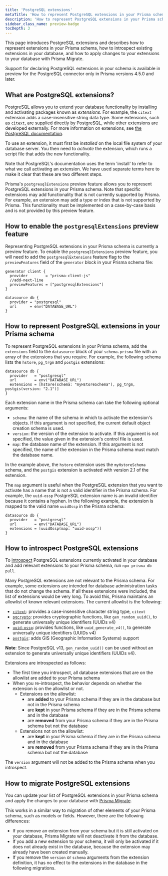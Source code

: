 ```yaml
---
title: 'PostgreSQL extensions'
metaTitle: 'How to represent PostgreSQL extensions in your Prisma schema'
description: 'How to represent PostgreSQL extensions in your Prisma scheme, introspect extensions in your database, and apply changes to extensions with Prisma Migrate'
sidebar_class_name: preview-badge
tocDepth: 3
---
```

<head>
    <title>{frontMatter.metaTitle}</title>
</head>

<TopBlock>

This page introduces PostgreSQL extensions and describes how to represent extensions in your Prisma schema, how to introspect existing extensions in your database, and how to apply changes to your extensions to your database with Prisma Migrate.

<Admonition type="warning">

Support for declaring PostgreSQL extensions in your schema is available in preview for the PostgreSQL connector only in Prisma versions 4.5.0 and later.

</Admonition>

</TopBlock>

## What are PostgreSQL extensions?

PostgreSQL allows you to extend your database functionality by installing and activating packages known as _extensions_. For example, the `citext` extension adds a case-insensitive string data type. Some extensions, such as `citext`, are supplied directly by PostgreSQL, while other extensions are developed externally. For more information on extensions, see [the PostgreSQL documentation](https://www.postgresql.org/docs/current/sql-createextension.html).

To use an extension, it must first be _installed_ on the local file system of your database server. You then need to _activate_ the extension, which runs a script file that adds the new functionality.

<Admonition type="info">

Note that PostgreSQL's documentation uses the term 'install' to refer to what we call activating an extension. We have used separate terms here to make it clear that these are two different steps.

</Admonition>

Prisma's `postgresqlExtensions` preview feature allows you to represent PostgreSQL extensions in your Prisma schema. Note that specific extensions may add functionality that is not currently supported by Prisma. For example, an extension may add a type or index that is not supported by Prisma. This functionality must be implemented on a case-by-case basis and is not provided by this preview feature.

## How to enable the `postgresqlExtensions` preview feature

Representing PostgreSQL extensions in your Prisma schema is currently a preview feature. To enable the `postgresqlExtensions` preview feature, you will need to add the `postgresqlExtensions` feature flag to the `previewFeatures` field of the `generator` block in your Prisma schema file:

```prisma file=schema.prisma highlight=3;add showLineNumbers
generator client {
  provider        = "prisma-client-js"
  //add-next-line
  previewFeatures = ["postgresqlExtensions"]
}

datasource db {
  provider = "postgresql"
  url      = env("DATABASE_URL")
}
```

## How to represent PostgreSQL extensions in your Prisma schema

To represent PostgreSQL extensions in your Prisma schema, add the `extensions` field to the `datasource` block of your `schema.prisma` file with an array of the extensions that you require. For example, the following schema lists the `hstore`, `pg_trgm` and `postgis` extensions:

```prisma file=schema.prisma showLineNumbers
datasource db {
  provider   = "postgresql"
  url        = env("DATABASE_URL")
  extensions = [hstore(schema: "myHstoreSchema"), pg_trgm, postgis(version: "2.1")]
}
```

Each extension name in the Prisma schema can take the following optional arguments:

- `schema`: the name of the schema in which to activate the extension's objects. If this argument is not specified, the current default object creation schema is used.
- `version`: the version of the extension to activate. If this argument is not specified, the value given in the extension's control file is used.
- `map`: the database name of the extension. If this argument is not specified, the name of the extension in the Prisma schema must match the database name.

In the example above, the `hstore` extension uses the `myHstoreSchema` schema, and the `postgis` extension is activated with version 2.1 of the extension.

The `map` argument is useful when the PostgreSQL extension that you want to activate has a name that is not a valid identifier in the Prisma schema. For example, the `uuid-ossp` PostgreSQL extension name is an invalid identifier because it contains a hyphen. In the following example, the extension is mapped to the valid name `uuidOssp` in the Prisma schema:

```prisma file=schema.prisma showLineNumbers
datasource db {
  provider   = "postgresql"
  url        = env("DATABASE_URL")
  extensions = [uuidOssp(map: "uuid-ossp")]
}
```

## How to introspect PostgreSQL extensions

To [introspect](/orm/prisma-schema/introspection) PostgreSQL extensions currently activated in your database and add relevant extensions to your Prisma schema, run `npx prisma db pull`.

Many PostgreSQL extensions are not relevant to the Prisma schema. For example, some extensions are intended for database administration tasks that do not change the schema. If all these extensions were included, the list of extensions would be very long. To avoid this, Prisma maintains an allowlist of known relevant extensions. The current allowlist is the following:

- [`citext`](https://www.postgresql.org/docs/current/citext.html): provides a case-insensitive character string type, `citext`
- [`pgcrypto`](https://www.postgresql.org/docs/current/pgcrypto.html): provides cryptographic functions, like `gen_random_uuid()`, to generate universally unique identifiers (UUIDs v4)
- [`uuid-ossp`](https://www.postgresql.org/docs/current/uuid-ossp.html): provides functions, like `uuid_generate_v4()`, to generate universally unique identifiers (UUIDs v4)
- [`postgis`](https://postgis.net/): adds GIS (Geographic Information Systems) support

**Note**: Since PostgreSQL v13, `gen_random_uuid()` can be used without an extension to generate universally unique identifiers (UUIDs v4).

Extensions are introspected as follows:

- The first time you introspect, all database extensions that are on the allowlist are added to your Prisma schema
- When you re-introspect, the behavior depends on whether the extension is on the allowlist or not.
  - Extensions on the allowlist:
    - are **added** to your Prisma schema if they are in the database but not in the Prisma schema
    - are **kept** in your Prisma schema if they are in the Prisma schema and in the database
    - are **removed** from your Prisma schema if they are in the Prisma schema but not the database
  - Extensions not on the allowlist:
    - are **kept** in your Prisma schema if they are in the Prisma schema and in the database
    - are **removed** from your Prisma schema if they are in the Prisma schema but not the database

The `version` argument will not be added to the Prisma schema when you introspect.

## How to migrate PostgreSQL extensions

You can update your list of PostgreSQL extensions in your Prisma schema and apply the changes to your database with [Prisma Migrate](/orm/prisma-migrate).

This works in a similar way to migration of other elements of your Prisma schema, such as models or fields. However, there are the following differences:

- If you remove an extension from your schema but it is still activated on your database, Prisma Migrate will not deactivate it from the database.
- If you add a new extension to your schema, it will only be activated if it does not already exist in the database, because the extension may already have been created manually.
- If you remove the `version` or `schema` arguments from the extension definition, it has no effect to the extensions in the database in the following migrations.
